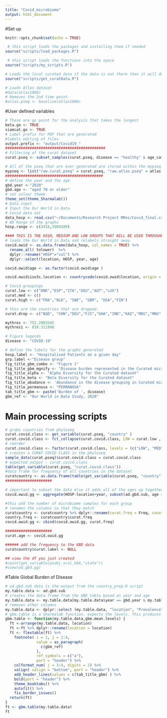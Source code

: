 ```yaml
---
title: "Covid_microbiome"
output: html_document
---
```


#Set up
```r
knitr::opts_chunk$set(echo = TRUE)

 # this script loads the packages and installing them if needed
source("scripts/load_packages.R")

 # this script loads the functions into the space
source("scripts/my_scripts.R")

# Loads the local curated data if the data is not there then it will download it 
source("scripts/get_curatData.R")

# Loads Atlas dataset
#data(atlas1006)
# Removes the 2nd time point. 
#atlas.pseq <- baseline(atlas1006)
```

#User defined variables
```r
# These are go point for the analysis that takes the longest
beta.go <- TRUE
siamcat.go <- TRUE
# Label prefix for PDF that are generated
#labels editing of files
output.prefix <- "output/Covid19_"
#############################################
# Filtering of the curat dataset
curat.pseq <- subset_samples(curat.pseq, disease == "healthy" & age_category != "child" & age_category != "newborn" & age_category != "schoolage" )

# All of the pseq that are ever generated are stored within the mypseq. 
mypseq <- list("raw.curat.pseq" = curat.pseq, "raw.atlas.pseq" = atlas.pseq)
############################################
# define the year and the age
gbd.year <-"2020"
gbd.age <- "aged 70 or older"
# set colour theme
theme_set(theme_Sharmalab())         
# Data input
# Input the Our World in Data
# Covid data set
data_hosp <- read.csv("~/Documents/Research Project MRes/Covid_final.csv")
# AD Range of the graphs
hosp.range <- c(3416,5984109)

#### THIS IS THE HIGH, MEDIUM AND LOW GROUPS THAT WILL BE USED THROUGHOUT THE SCRIPT 
# loads the Our World in Data and relabels straight away. 
covid.owid <- as.data.frame(data_hosp, col_names = TRUE) %>%
  rename_all( tolower)  %>%
  dplyr::rename("HOSP"="val") %>%
  dplyr::select(location, HOSP, year, age)

covid.owid$age <- as.factor(covid.owid$age )

covid.owid$iso3c.location <- countrycode(covid.owid$location, origin ='country.name', destination ="iso3c" )

# Covid groupings
curat.low <- c("DNK","ESP","ITA","DEU","AUT","LUX")
curat.med <- c() 
curat.high <- c("FRA","NLD", "SWE", "GBR", "USA","FIN") 

# this are the countries that are dropped.
curat.drop <- c("BGD", "CHN","DEU","FJI","GHA","IND","KAZ","MDG","MNG","PER","TZA","ISL","ETH","LUX","NOR","SVK")

mythres <- 752.2903345
mythres1 <- 839.311998

# Figure legends
disease <- "COVID-19"

# define the labels for the graphs generated
hosp.label <- "Hospitalised Patients on a given day"
grp.label <-"Disease group"
fig_title_gbm_combo <- "Figure 1"
fig_title_gbm_mgnify <- "Disease burden represented in the Curated microbiome data" 
fig_title_alpha <- "Alpha Diversity for the Curated dataset"
fig_title_beta <- "Beta Diversity for the Curated dataset"
fig_title_abudance <- 'Abundance in the disease grouping in Curated microbiome dataset'
fig_title_permanova <- "PERMANOVA"
tab_title_gbm <- paste('Burden of ', disease)
gbm_ref <- "Our World in Data Study, 2020"
```

# Main processing scripts
```r
# grabs countries from phyloseq
curat.covid.class <- get_variable(curat.pseq, "country" )
curat.covid.class <- fct_collapse(curat.covid.class, LOW = curat.low , MED = curat.med , HIGH = curat.high)
# reorder
curat.covid.class <- factor(curat.covid.class, levels = (c("LOW", "MED", "HIGH")))
# creates a CURAT COVID CLASS in the phyloseq 
sample_data(curat.pseq)$curat.covid.class = curat.covid.class
# expected output - curat.covid.class
table(get_variable(curat.pseq, "curat.covid.class"))
#data frame for frequency of all countries in the dataset 
curatcountry <- as.data.frame(table(get_variable(curat.pseq, "country")))
#####################

# important to subset the data else it adds all of the ages up together
covid.owid.gg <- aggregate(HOSP~location+year, subset(ad.gbd.sub, age == gbd.age), mean)###############################

#this add the number of microbiome samples for each group 
# renames the columns so that they match
curatcountry <- curatcountry %>% dplyr::rename(curat.freq = Freq, country = Var1 )
country.freq <- curatcountry$curat.freq
covid.owid.gg <- cbind(covid.owid.gg, curat.freq)

#####################
curat.age <- covid.owid.gg

###### add the frequency to the GBD data
curatcountry$curat.label <- NULL

## view the df you just created
#count(get_variable(psobj_oral_USA,"state"))
#view(ad.gbd.gg)

```

\newpage
#Table Global Burden of Disease
```r
# ad.gbd.sub data is the output from the country_prep.R script 
my.table.data <- ad.gbd.sub
# creates the data.frame from the GBD table based on year and age
my.table.data <- my.table.data[my.table.data$year == gbd.year & my.table.data$age == gbd.age , ]
# removes other columns
my.table.data <- dplyr::select (my.table.data, "location", "Prevalence", "Incidence", "DALY")
# gbm.table is a Sharmalab function. expects the levels. This produces the table in flextable format
gbm.table <- function(my.table.data,gbm.mean.levels) {
  ft <-arrange(my.table.data, location)
  ft <-ft %>% dplyr::rename(location = location)
  ft <- flextable(ft) %>% 
    footnote( i = 1, j = 2:4,
              value = as_paragraph(
                c(gbm_ref)
              ),
              ref_symbols = c("a"),
              part = "header") %>% 
    colformat_num( j = 3:4, digits = 2) %>% 
    valign( valign = "bottom", part = "header") %>% 
    add_header_lines(values = c(tab_title_gbm) ) %>% 
    bold(part = "header") %>%
    theme_booktabs() %>% 
    autofit() %>% 
    fix_border_issues()
  return(ft)
}
ft <- gbm.table(my.table.data) 
ft
```